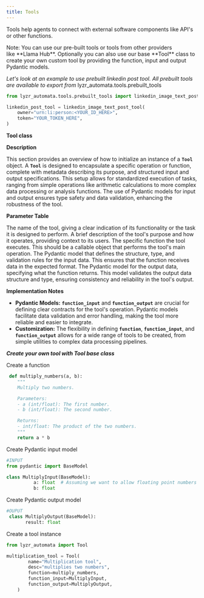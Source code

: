 ```yaml
---
title: Tools
---
```


Tools help agents to connect with external software components like API's or other functions.

<Note>
Note: You can use our pre-built tools or tools from other providers like **Llama Hub**. Optionally you can also use our base **Tool** class to create your own custom tool by providing the function, input and output Pydantic models.
</Note>

*Let's look at an example to use prebuilt linkedin post tool. All prebuilt tools are available to export from* lyzr_automata.tools.prebuilt_tools

```python
from lyzr_automata.tools.prebuilt_tools import linkedin_image_text_post_tool

linkedin_post_tool = linkedin_image_text_post_tool(
    owner="urn:li:person:<YOUR_ID_HERE>",
    token="YOUR_TOKEN_HERE",
)
```

**Tool class**

**Description**

This section provides an overview of how to initialize an instance of a **`Tool`** object. A **`Tool`** is designed to encapsulate a specific operation or function, complete with metadata describing its purpose, and structured input and output specifications. This setup allows for standardized execution of tasks, ranging from simple operations like arithmetic calculations to more complex data processing or analysis functions. The use of Pydantic models for input and output ensures type safety and data validation, enhancing the robustness of the tool.

**Parameter Table**

<ParamField path="name" type="str">
The name of the tool, giving a clear indication of its functionality or the task it is designed to perform.
</ParamField>
<ParamField path="desc" type="str">
A brief description of the tool's purpose and how it operates, providing context to its users.
</ParamField>
<ParamField path="function" type="str">
The specific function the tool executes. This should be a callable object that performs the tool's main operation.
</ParamField>
<ParamField path="function_input" type="str">
The Pydantic model that defines the structure, type, and validation rules for the input data. This ensures that the function receives data in the expected format.
</ParamField>
<ParamField path="function_output" type="str">
The Pydantic model for the output data, specifying what the function returns. This model validates the output data structure and type, ensuring consistency and reliability in the tool's output.
</ParamField>


**Implementation Notes**

- **Pydantic Models:** **`function_input`** and **`function_output`** are crucial for defining clear contracts for the tool's operation. Pydantic models facilitate data validation and error handling, making the tool more reliable and easier to integrate.
- **Customization:** The flexibility in defining **`function`**, **`function_input`**, and **`function_output`** allows for a wide range of tools to be created, from simple utilities to complex data processing pipelines.

***Create your own tool with Tool base class***

Create a function

```python
 def multiply_numbers(a, b):
    """
    Multiply two numbers.

    Parameters:
    - a (int/float): The first number.
    - b (int/float): The second number.

    Returns:
    - int/float: The product of the two numbers.
    """
    return a * b
```

Create Pydantic input model

```python
#INPUT
from pydantic import BaseModel

class MultiplyInput(BaseModel):
	      a: float  # Assuming we want to allow floating point numbers
	      b: float
```

Create Pydantic output model
```python
#OUPUT
 class MultiplyOutput(BaseModel):
       result: float
```

Create a tool instance

```python
from lyzr_automata import Tool

multiplication_tool = Tool(
        name="Multiplication tool",
        desc="multiplies two numbers",
        function=multiply_numbers,
        function_input=MultiplyInput,
        function_output=MultiplyOutput,
    )
```